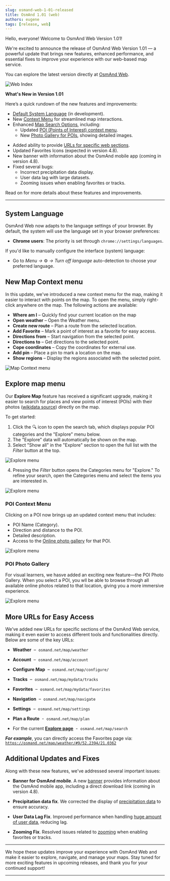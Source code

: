 ```yaml
---
slug: osmand-web-1-01-released
title: OsmAnd 1.01 (web)
authors: eugene
tags: [release, web]
---
```


Hello, everyone! Welcome to OsmAnd Web Version 1.01!

We're excited to announce the release of OsmAnd Web Version 1.01 — a powerful update that brings new features, enhanced performance, and essential fixes to improve your experience with our web-based map service.

You can explore the latest version directly at [OsmAnd Web](https://osmand.net/map). 

![Web Index](./img/web-index.png)



<!--truncate-->

**What's New in Version 1.01**

Here’s a quick rundown of the new features and improvements:

- [Default System Language](#system-language) (in development).
- New [Context Menu](#new-map-context-menu) for streamlined map interactions.
- Enhanced [Map Search Options](#explore-map-menu), including:
  - Updated [POI (Points of Interest) context menu](#poi-context-menu).
  - New [Photo Gallery for POIs](#photo-gallery), showing detailed images.
<!--- Display of [Wikimedia images](#wikimedia-images) on the map (in testing).-->
- Added ability to provide [URLs for specific web sections](#more-urls).
- Updated Favorites Icons (expected in version 4.8).
- New banner with information about the OsmAnd mobile app (coming in version 4.8).
- Fixed several bugs:
  - Incorrect precipitation data display.
  - User data lag with large datasets.
  - Zooming issues when enabling favorites or tracks.

Read on for more details about these features and improvements.

_______________

## System Language

OsmAnd Web now adapts to the language settings of your browser. By default, the system will use the language set in your browser preferences:

- **Chrome users**: The priority is set through `chrome://settings/languages`.

If you'd like to manually configure the interface (system) language:

- Go to *Menu →* ⚙ *→ Turn off language* auto-detection to choose your preferred language.


## New Map Context menu

In this update, we've introduced a new context menu for the map, making it easier to interact with points on the map. To open the menu, simply right-click anywhere on the map. The following actions are available:

- **Where am I** – Quickly find your current location on the map
- **Open weather** – Open the Weather menu.
- **Create new route** – Plan a route from the selected location.
- **Add Favorite** – Mark a point of interest as a favorite for easy access.
- **Directions from** – Start navigation from the selected point.
- **Directions to** – Get directions to the selected point.
- **Cope coordinates** – Copy the coordinates for external use.
- **Add pin** – Place a pin to mark a location on the map.
- **Show regions** – Display the regions associated with the selected point.

![Map Context menu](./img/map_context_menu.png)

## Explore map menu

Our **Explore Map** feature has received a significant upgrade, making it easier to search for places and view points of interest (POIs) with their photos ([wikidata source](https://www.wikidata.org/)) directly on the map.  

To get started:

1. Click the 🔍  icon to open the search tab, which displays popular POI categories and the "Explore" menu below. 
2. The "Explore" data will automatically be shown on the map.
3. Select "Show all" in the "Explore" section to open the full list with the _Filter_ button at the top.

![Explore menu](./img/explore.png)

4. Pressing the _Filter_ button opens the Categories menu for "Explore." To refine your search, open the Categories menu and select the items you are interested in.

![Explore menu](./img/explore_cat.png)

### POI Context Menu

Clicking on a POI now brings up an updated context menu that includes:

- POI Name (Category).
- Direction and distance to the POI.
- Detailed description.
- Access to the [Online photo gallery](#photo-gallery) for that POI.

![Explore menu](./img/poi_context.png)

### POI Photo Gallery

For visual learners, we hasve added an exciting new feature—the POI Photo Gallery. When you select a POI, you wll be able to browse through all available online photos related to that location, giving you a more immersive experience.

![Explore menu](./img/poi_photo.png)

<!--
## Wikimedia Images

:::note
This is a test version for developers.
:::

Added the feature to display Wikimedia images on the map.

![Explore menu](./img/wiki_photos.png)
-->

## More URLs for Easy Access

We’ve added new URLs for specific sections of the OsmAnd Web service, making it even easier to access different tools and functionalities directly. Below are some of the key URLs:

-  **Weather**&nbsp; – &nbsp;`osmand.net/map/weather`

-  **Account**&nbsp; – &nbsp;`osmand.net/map/account`

-  **Configure Map**&nbsp; – &nbsp;`osmand.net/map/configure/`

-  **Tracks**&nbsp; – &nbsp;`osmand.net/map/mydata/tracks`

-  **Favorites**&nbsp; – &nbsp;`osmand.net/map/mydata/favorites`

-  **Navigation**&nbsp; – &nbsp;`osmand.net/map/navigate`

-  **Settings**&nbsp; – &nbsp;`osmand.net/map/settings`

-  **Plan a Route**&nbsp; - &nbsp;`osmand.net/map/plan`

-  For the current [**Explore page**](#explore-map-menu)&nbsp; - &nbsp;`osmand.net/map/search`


***For example***, you can directly access the Favorites page via:  
    [`https://osmand.net/map/weather/#9/52.2394/21.0362`](https://osmand.net/map/weather/#9/52.2394/21.0362)


## Additional Updates and Fixes

Along with these new features, we've addressed several important issues:

- **Banner for OsmAnd mobile**. A new [banner](https://github.com/osmandapp/OsmAnd/issues/18825) provides information about the OsmAnd mobile app, including a direct download link (coming in version 4.8).

- **Precipitation data fix**. We corrected the display of [precipitation data](https://github.com/osmandapp/OsmAnd-Issues/issues/2578) to ensure accuracy.

- **User Data Lag Fix**. Improved performance when handling [huge amount of user data](https://github.com/osmandapp/web/issues/384), reducing lag.

- **Zooming Fix**. Resolved issues related to [zooming](https://github.com/osmandapp/web/issues/246) when enabling favorites or tracks.

________________________________________


We hope these updates improve your experience with OsmAnd Web and make it easier to explore, navigate, and manage your maps. Stay tuned for more exciting features in upcoming releases, and thank you for your continued support!

________________________________________

<LinksSocial/>
<LinksTelegram/>
<AndroidStore/>

